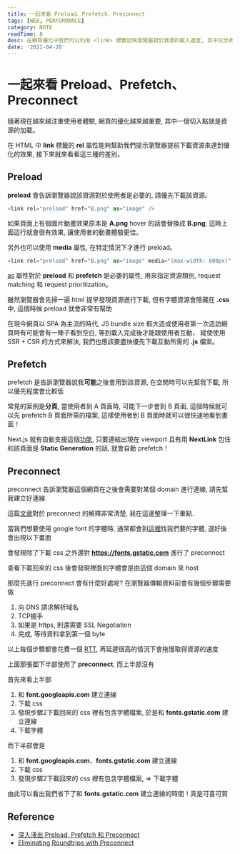 ```yaml
---
title: 一起來看 Preload、Prefetch、Preconnect
tags: [WEB, PERFORMANCE]
category: NOTE
readTime: 8
desc: 在網頁優化中我們可以利用 <link> 標籤加快瀏覽器對於資源的載入速度, 其中又分為 preload、prefetch 以及 preconnect, 稍微筆記一下這三個有什麼差別
date: '2021-04-26'
---
```


# 一起來看 Preload、Prefetch、Preconnect

隨著現在越來越注重使用者體驗, 網頁的優化越來越重要, 其中一個切入點就是資源的加載。

在 HTML 中 **link** 標籤的 **rel** 屬性能夠幫助我們提示瀏覽器提前下載資源來達到優化的效果,
接下來就來看看這三種的差別。

## Preload

**preload** 會告訴瀏覽器說該資源對於使用者是必要的, 請優先下載該資源。

```js
<link rel="preload" href="B.png" as="image" />
```

如果頁面上有個圖片動畫效果原本是 **A.png** hover 的話會替換成 **B.png**, 這時上面這行就會很有效果, 讓使用者的動畫體驗更佳。

另外也可以使用 **media** 屬性, 在特定情況下才進行 preload。

```js
<link rel="preload" href="B.png" as="image" media="(max-width: 600px)" />
```

[as](https://developer.mozilla.org/en-US/docs/Web/HTML/Element/link#attributes) 屬性對於 **preload** 和 **prefetch** 是必要的屬性, 用來指定資源類別, request matching 和 request prioritization。

雖然瀏覽器會先掃一遍 html 提早發現資源進行下載, 但有字體資源會隱藏在 **.css** 中, 這個時候 preload 就會非常有幫助

<ArticleImage src="https://i.imgur.com/XoiiZlY.png" alt="google font css" remark="google font css" />

在現今網頁以 SPA 為主流的時代, JS bundle size 較大造成使用者第一次造訪網頁時有可能會有一陣子看到空白, 等到載入完成後才能跟使用者互動，
縱使使用 SSR + CSR 的方式來解決, 我們也應該要盡快優先下載互動所需的 **.js** 檔案。

<ArticleImage src="https://i.imgur.com/tI296oQ.png" alt="preload script" remark="preload script" />

## Prefetch

prefetch 是告訴瀏覽器說我**可能**之後會用到該資源, 在空閒時可以先幫我下載, 所以優先程度會比較低

常見的案例是**分頁**, 當使用者到 A 頁面時, 可能下一步會到 B 頁面, 這個時候就可以先 prefetch B 頁面所需的檔案, 這樣使用者到 B 頁面時就可以很快速地看到畫面！

Next.js 就有自動支援這個[功能](https://nextjs.org/docs/api-reference/next/link), 只要連結出現在 viewport 且有用 **NextLink** 包住和該頁面是 **Static Generation** 的話, 就會自動 prefetch！

<ArticleImage src="https://i.imgur.com/vGoEb5w.png" alt="prefetch script" remark="prefetch script" />

## Preconnect

preconnect 告訴瀏覽器這個網頁在之後會需要對某個 domain 進行連線, 請先幫我建立好連線.

這篇[文章](https://www.igvita.com/2015/08/17/eliminating-roundtrips-with-preconnect/)對於 preconnect 的解釋非常清楚, 我在這邊整理一下重點.

當我們想要使用 google font 的字體時, 通常都會到[這裡](https://fonts.google.com/)找我們要的字體, 選好後會出現以下畫面

<ArticleImage src="https://i.imgur.com/EYuDuyn.png" alt="google font" />

會發現除了下載 css 之外還對 **https://fonts.gstatic.com** 進行了 preconnect

查看下載回來的 css 後會發現裡面的字體會是由這個 domain 來 host

<ArticleImage src="https://i.imgur.com/XoiiZlY.png" alt="google font css" />

那麼先進行 preconnect 會有什麼好處呢? 在瀏覽器傳輸資料前會有幾個步驟需要做

1. 向 DNS 請求解析域名
2. TCP握手
3. 如果是 https, 則還需要 SSL Negotiation
4. 完成, 等待資料拿到第一個 byte

以上每個步驟都會花費一個 [RTT](https://www.cloudflare.com/zh-tw/learning/cdn/glossary/round-trip-time-rtt/),
再延遲很高的情況下會拖慢取得資源的速度

<ArticleImage src="https://www.igvita.com/posts/15/xfont-preconnect.png.pagespeed.ic.ALPEs7sMxi.webp" alt="preconnect request" remark="source: https://www.igvita.com" />

上面那張圖下半部使用了 **preconnect**, 而上半部沒有

首先來看上半部

1. 和 **font.googleapis.com** 建立連線
2. 下載 css
3. 發現步驟2下載回來的 css 裡有包含字體檔案, 於是和 **fonts.gstatic.com** 建立連線
4. 下載字體

而下半部會是

1. 和 **font.googleapis.com**、**fonts.gstatic.com** 建立連線
2. 下載 css
3. 發現步驟2下載回來的 css 裡有包含字體檔案, => 下載字體

由此可以看出我們省下了和 **fonts.gstatic.com** 建立連線的時間！真是可喜可賀

## Reference

- [深入淺出 Preload, Prefetch 和 Preconnect](https://shubo.io/preload-prefetch-preconnect/)
- [Eliminating Roundtrips with Preconnect](https://www.igvita.com/2015/08/17/eliminating-roundtrips-with-preconnect/)








